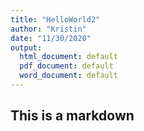 ```yaml
---
title: "HelloWorld2"
author: "Kristin"
date: "11/30/2020"
output:
  html_document: default
  pdf_document: default
  word_document: default
---
```

## This is a markdown